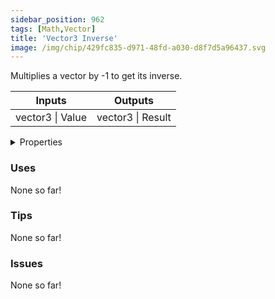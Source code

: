 ```yaml
---
sidebar_position: 962
tags: [Math,Vector]
title: 'Vector3 Inverse'
image: /img/chip/429fc835-d971-48fd-a030-d8f7d5a96437.svg
---
```


Multiplies a vector by -1 to get its inverse.



<IChip uuid="429fc835-d971-48fd-a030-d8f7d5a96437"/>

<table><thead><tr><th>Inputs</th><th>Outputs</th></tr></thead><tbody><tr><td>vector3 | Value</td><td>vector3 | Result</td></tr></tbody></table>

<details>
  <summary>Properties</summary>
  <div>
    <div>
    <table>
      <tbody>
        <tr>
          <td>Is beta required?</td>
          <td>No</td>
        </tr>
        <tr>
          <td>Is chip a trolling risk?</td>
          <td>No</td>
        </tr>
        <tr>
          <td>Is chip a role assignment risk?</td>
          <td>No</td>
        </tr>
        <tr>
          <td>Chip UUID</td>
          <td>429fc835-d971-48fd-a030-d8f7d5a96437</td>
        </tr>
        <tr>
          <td>Room availability</td>
          <td>Available everywhere</td>
        </tr>
      </tbody>
    </table>
    </div>
  </div>
</details>

### Uses

None so far!

### Tips

None so far!

### Issues

None so far!